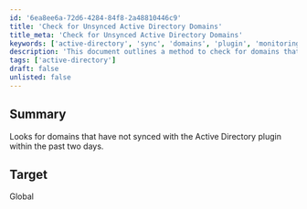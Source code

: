 ```yaml
---
id: '6ea8ee6a-72d6-4284-84f8-2a48810446c9'
title: 'Check for Unsynced Active Directory Domains'
title_meta: 'Check for Unsynced Active Directory Domains'
keywords: ['active-directory', 'sync', 'domains', 'plugin', 'monitoring']
description: 'This document outlines a method to check for domains that have not synced with the Active Directory plugin within the past two days, ensuring that all necessary domains are up-to-date and functioning correctly.'
tags: ['active-directory']
draft: false
unlisted: false
---
```

## Summary

Looks for domains that have not synced with the Active Directory plugin within the past two days.

## Target

Global












